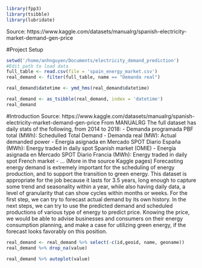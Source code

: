 
```r
library(fpp3)
library(tsibble)
library(lubridate)

```
Source: https://www.kaggle.com/datasets/manualrg/spanish-electricity-market-demand-gen-price

#Project Setup
```r
setwd('/home/anhnguyen/Documents/electricity_demand_prediction')
#Edit path to load data
full_table <- read.csv(file = 'spain_energy_market.csv')
real_demand <- filter(full_table, name == "Demanda real")

real_demand$datetime <- ymd_hms(real_demand$datetime)

real_demand <- as_tsibble(real_demand, index = 'datetime')
real_demand
```
#Introduction
Source: https://www.kaggle.com/datasets/manualrg/spanish-electricity-market-demand-gen-price
From MANUALRG
The full dataset has daily stats of the following, from 2014 to 2018:
- Demanda programada PBF total (MWh): Schedulled Total Demand
- Demanda real (MW): Actual demanded power
- Energía asignada en Mercado SPOT Diario España (MWh): Energy traded in daily spot Spanish market (OMIE)
- Energía asignada en Mercado SPOT Diario Francia (MWh): Energy traded in daily spot French market
- ... (More in the source Kaggle pages)
Forecasting energy demand is extremely important for the scheduling of energy production, and to support the transition to green energy. 
This dataset is appropriate for the job because it lasts for 3.5 years, long enough to capture some trend and seasonality within a year, while also having daily data, a level of granularity that can show cycles within months or weeks. 
For the first step, we can try to forecast actual demand by its own history. In the next steps, we can try to use the predicted demand and scheduled productions of various type of energy to predict price. Knowing the price, we would be able to advise businesses and consumers on their energy consumption planning, and make a case for utilizing green energy, if the forecast looks favorably on this position.

```r
real_demand <- real_demand %>% select(-c(id,geoid, name, geoname))
real_demand %>% drop_na(value)
```
```r
real_demand %>% autoplot(value)

```

